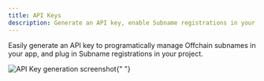 ```yaml
---
title: API Keys
description: Generate an API key, enable Subname registrations in your app and manage subnames programatically
---
```


Easily generate an API key to programatically manage Offchain subnames in your app, and plug in Subname registrations in your project.

<img src="/assets/api-keys.png" alt="API Key generation screenshot" />{" "}
